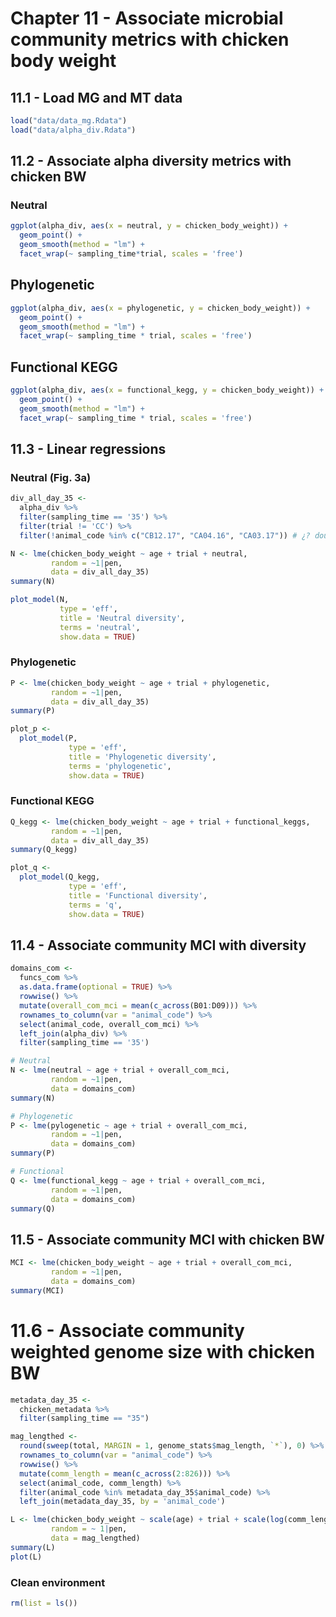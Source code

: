 # Chapter 11 - Associate microbial community metrics with chicken body weight

## 11.1 - Load MG and MT data

```r
load("data/data_mg.Rdata")
load("data/alpha_div.Rdata")
```


## 11.2 - Associate alpha diversity metrics with chicken BW

### Neutral 

```r
ggplot(alpha_div, aes(x = neutral, y = chicken_body_weight)) +
  geom_point() +
  geom_smooth(method = "lm") +
  facet_wrap(~ sampling_time*trial, scales = 'free')
```

## Phylogenetic

```r
ggplot(alpha_div, aes(x = phylogenetic, y = chicken_body_weight)) +
  geom_point() +
  geom_smooth(method = "lm") +
  facet_wrap(~ sampling_time * trial, scales = 'free')
```

## Functional KEGG

```r
ggplot(alpha_div, aes(x = functional_kegg, y = chicken_body_weight)) +
  geom_point() +
  geom_smooth(method = "lm") +
  facet_wrap(~ sampling_time * trial, scales = 'free')
```


## 11.3 - Linear regressions 

### Neutral (Fig. 3a)

```r
div_all_day_35 <-
  alpha_div %>%
  filter(sampling_time == '35') %>%
  filter(trial != 'CC') %>% 
  filter(!animal_code %in% c("CB12.17", "CA04.16", "CA03.17")) # ¿? double check if we are OK filtering some samples, they show out of place diversity

N <- lme(chicken_body_weight ~ age + trial + neutral,
         random = ~1|pen,
         data = div_all_day_35)
summary(N)

plot_model(N,
           type = 'eff',
           title = 'Neutral diversity',
           terms = 'neutral',
           show.data = TRUE)
```

### Phylogenetic

```r
P <- lme(chicken_body_weight ~ age + trial + phylogenetic,
         random = ~1|pen,
         data = div_all_day_35)
summary(P)

plot_p <-
  plot_model(P,
             type = 'eff',
             title = 'Phylogenetic diversity',
             terms = 'phylogenetic',
             show.data = TRUE)
```

### Functional KEGG

```r
Q_kegg <- lme(chicken_body_weight ~ age + trial + functional_keggs,
         random = ~1|pen,
         data = div_all_day_35)
summary(Q_kegg)

plot_q <-
  plot_model(Q_kegg,
             type = 'eff',
             title = 'Functional diversity',
             terms = 'q',
             show.data = TRUE)
```


## 11.4 - Associate community MCI with diversity

```r
domains_com <-
  funcs_com %>%
  as.data.frame(optional = TRUE) %>% 
  rowwise() %>%
  mutate(overall_com_mci = mean(c_across(B01:D09))) %>%
  rownames_to_column(var = "animal_code") %>% 
  select(animal_code, overall_com_mci) %>%
  left_join(alpha_div) %>%
  filter(sampling_time == '35')

# Neutral
N <- lme(neutral ~ age + trial + overall_com_mci, 
         random = ~1|pen,
         data = domains_com)
summary(N)

# Phylogenetic
P <- lme(pylogenetic ~ age + trial + overall_com_mci,
         random = ~1|pen,
         data = domains_com)
summary(P)

# Functional
Q <- lme(functional_kegg ~ age + trial + overall_com_mci,
         random = ~1|pen,
         data = domains_com)
summary(Q)
```


## 11.5 - Associate community MCI with chicken BW

```r
MCI <- lme(chicken_body_weight ~ age + trial + overall_com_mci,
         random = ~1|pen,
         data = domains_com)
summary(MCI)
```


# 11.6 - Associate community weighted genome size with chicken BW

```r
metadata_day_35 <-
  chicken_metadata %>%
  filter(sampling_time == "35")

mag_lengthed <- 
  round(sweep(total, MARGIN = 1, genome_stats$mag_length, `*`), 0) %>% 
  rownames_to_column(var = "animal_code") %>%
  rowwise() %>% 
  mutate(comm_length = mean(c_across(2:826))) %>% 
  select(animal_code, comm_length) %>% 
  filter(animal_code %in% metadata_day_35$animal_code) %>% 
  left_join(metadata_day_35, by = 'animal_code')

L <- lme(chicken_body_weight ~ scale(age) + trial + scale(log(comm_length)),
         random = ~ 1|pen,
         data = mag_lengthed)
summary(L)
plot(L)
```

### Clean environment

```r
rm(list = ls())
```
